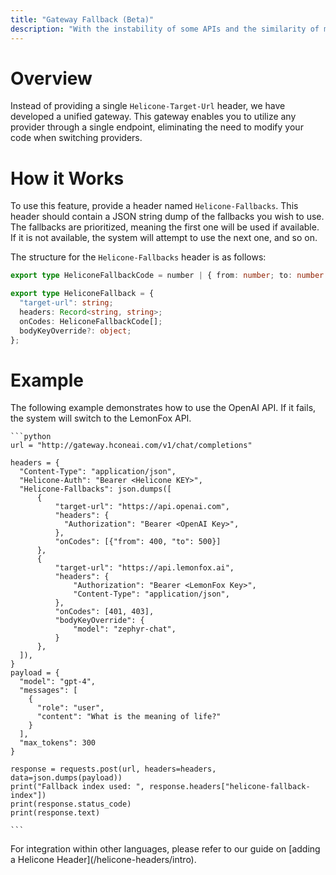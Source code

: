```yaml
---
title: "Gateway Fallback (Beta)"
description: "With the instability of some APIs and the similarity of many providers, we have developed a unified gateway. This gateway allows you to utilize any provider through a single endpoint."
---
```


# Overview

Instead of providing a single `Helicone-Target-Url` header, we have developed a unified gateway. This gateway enables you to utilize any provider through a single endpoint, eliminating the need to modify your code when switching providers.

# How it Works

To use this feature, provide a header named `Helicone-Fallbacks`. This header should contain a JSON string dump of the fallbacks you wish to use. The fallbacks are prioritized, meaning the first one will be used if available. If it is not available, the system will attempt to use the next one, and so on.

The structure for the `Helicone-Fallbacks` header is as follows:

```TypeScript
export type HeliconeFallbackCode = number | { from: number; to: number };

export type HeliconeFallback = {
  "target-url": string;
  headers: Record<string, string>;
  onCodes: HeliconeFallbackCode[];
  bodyKeyOverride?: object;
};
```

# Example

<Tabs>
  <Tab title="Python w/o package">

The following example demonstrates how to use the OpenAI API. If it fails, the system will switch to the LemonFox API.

    ```python
    url = "http://gateway.hconeai.com/v1/chat/completions"

    headers = {
      "Content-Type": "application/json",
      "Helicone-Auth": "Bearer <Helicone KEY>",
      "Helicone-Fallbacks": json.dumps([
          {
              "target-url": "https://api.openai.com",
              "headers": {
                "Authorization": "Bearer <OpenAI Key>",
              },
              "onCodes": [{"from": 400, "to": 500}]
          },
          {
              "target-url": "https://api.lemonfox.ai",
              "headers": {
                  "Authorization": "Bearer <LemonFox Key>",
                  "Content-Type": "application/json",
              },
              "onCodes": [401, 403],
              "bodyKeyOverride": {
                  "model": "zephyr-chat",
              }
          },
      ]),
    }
    payload = {
      "model": "gpt-4",
      "messages": [
        {
          "role": "user",
          "content": "What is the meaning of life?"
        }
      ],
      "max_tokens": 300
    }

    response = requests.post(url, headers=headers, data=json.dumps(payload))
    print("Fallback index used: ", response.headers["helicone-fallback-index"])
    print(response.status_code)
    print(response.text)

    ```

  </Tab>
  <Tab title="Other Languages">
    For integration within other languages, please refer to our guide on [adding a Helicone Header](/helicone-headers/intro).
  </Tab>

</Tabs>
